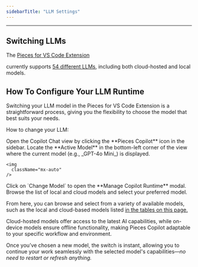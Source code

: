 ```yaml
---
sidebarTitle: "LLM Settings"
---
```


---

## Switching LLMs

The <a target="_blank" href="https://marketplace.visualstudio.com/items?itemName=MeshIntelligentTechnologiesInc.pieces-vscode">
Pieces for VS Code Extension</a>

 currently supports [54 different LLMs](https://docs.pieces.app/products/large-language-models), including both cloud-hosted and local models.

## How To Configure Your LLM Runtime

Switching your LLM model in the Pieces for VS Code Extension is a straightforward process, giving you the flexibility to choose the model that best suits your needs.

How to change your LLM:

<Steps>
  <Step title="Open the Copilot Chat View">
    Open the Copilot Chat view by clicking the **Pieces Copilot** icon in the sidebar.
  </Step>
  <Step title="Locate the Active Model">
    Locate the **Active Model** in the bottom-left corner of the view where the current model (e.g., _GPT-4o Mini_) is displayed.

    <img
      className="mx-auto"
    />
  </Step>
  <Step title="View the Models">
    Click on `Change Model` to open the **Manage Copilot Runtime** modal.
  </Step>
  <Step title="Choose Your Desired Model">
    Browse the list of local and cloud models and select your preferred model.
  </Step>
</Steps>

From here, you can browse and select from a variety of available models, such as the local and cloud-based models listed [in the tables on this page.](https://docs.pieces.app/products/core-dependencies/ollama/supported-models)

<tip>
  Cloud-hosted models offer access to the latest AI capabilities, while on-device models ensure offline functionality, making Pieces Copilot adaptable to your specific workflow and environment.
</tip>

Once you’ve chosen a new model, the switch is instant, allowing you to continue your work seamlessly with the selected model's capabilities—_no need to restart or refresh anything._

<img
  className="mx-auto"
/>